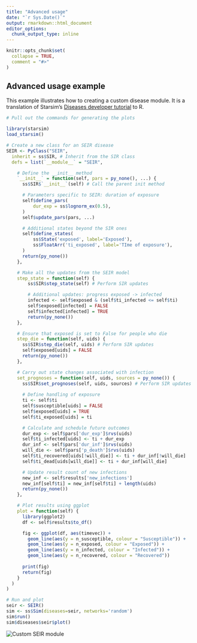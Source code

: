 ```yaml
---
title: "Advanced usage"
date: "`r Sys.Date()`"
output: rmarkdown::html_document
editor_options: 
  chunk_output_type: inline
---
```


```r
knitr::opts_chunk$set(
  collapse = TRUE,
  comment = "#>"
)
```

## Advanced usage example

This example illustrates how to creating a custom disease module. It is a translation of Starsim's [Diseases developer tutorial](https://docs.starsim.org/tutorials/dev_tut_diseases.html) to R.

```r
# Pull out the commands for generating the plots

library(starsim)
load_starsim()

# Create a new class for an SEIR disease
SEIR <- PyClass("SEIR", 
  inherit = ss$SIR, # Inherit from the SIR class
  defs = list(`__module__` = "SEIR",

    # Define the __init__ method
    `__init__` = function(self, pars = py_none(), ...) {
      ss$SIR$`__init__`(self) # Call the parent init method

      # Parameters specific to SEIR: duration of exposure
      self$define_pars(
          dur_exp = ss$lognorm_ex(0.5),
      )
      self$update_pars(pars, ...)

      # Additional states beyond the SIR ones
      self$define_states(
          ss$State('exposed', label='Exposed'),
          ss$FloatArr('ti_exposed', label='TIme of exposure'),
      )
      return(py_none())
    },

    # Make all the updates from the SEIR model
    step_state = function(self) {
        ss$SIR$step_state(self) # Perform SIR updates

        # Additional updates: progress exposed -> infected
        infected <- self$exposed & (self$ti_infected <= self$ti)
        self$exposed[infected] = FALSE
        self$infected[infected] = TRUE
        return(py_none())
    },

    # Ensure that exposed is set to False for people who die
    step_die = function(self, uids) {
      ss$SIR$step_die(self, uids) # Perform SIR updates
      self$exposed[uids] = FALSE
      return(py_none())
    },

    # Carry out state changes associated with infection
    set_prognoses = function(self, uids, sources = py_none()) {
      ss$SIR$set_prognoses(self, uids, sources) # Perform SIR updates
      
      # Define handling of exposure
      ti <- self$ti
      self$susceptible[uids] = FALSE
      self$exposed[uids] = TRUE
      self$ti_exposed[uids] = ti

      # Calculate and schedule future outcomes
      dur_exp <- self$pars['dur_exp']$rvs(uids)
      self$ti_infected[uids] <- ti + dur_exp
      dur_inf <- self$pars['dur_inf']$rvs(uids)
      will_die <- self$pars['p_death']$rvs(uids)
      self$ti_recovered[uids[!will_die]] <- ti + dur_inf[!will_die]
      self$ti_dead[uids[will_die]] <- ti + dur_inf[will_die]

      # Update result count of new infections
      new_inf <- self$results['new_infections']
      new_inf[self$ti] = new_inf[self$ti] + length(uids)
      return(py_none())
    },

    # Plot results using ggplot
    plot = function(self) {
      library(ggplot2)
      df <- self$results$to_df()

      fig <- ggplot(df, aes(timevec)) + 
        geom_line(aes(y = n_susceptible, colour = "Susceptible")) + 
        geom_line(aes(y = n_exposed, colour = "Exposed")) +
        geom_line(aes(y = n_infected, colour = "Infected")) +
        geom_line(aes(y = n_recovered, colour = "Recovered"))
      
      print(fig)
      return(fig)
    }
  )
)

# Run and plot
seir <- SEIR()
sim <- ss$Sim(diseases=seir, networks='random')
sim$run()
sim$diseases$seir$plot()
```
<img src="advanced-seir.png" alt="Custom SEIR module" />
